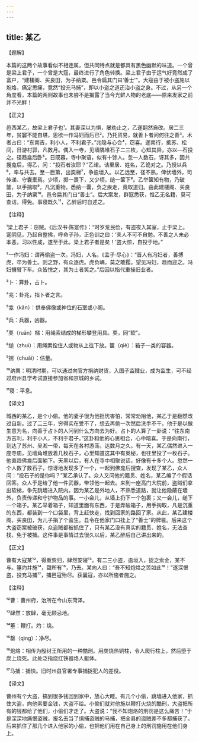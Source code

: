 ```yaml
---
---
---
```

title: 某乙
---




【题解】


本篇的这两个故事看似不相连属，但共同特点就是都具有黑色幽默的味道。一个曾是梁上君子，一个曾是大寇，最终进行了角色转换。梁上君子由于运气好竟然成了富户，“建楼阁、买良田，为子纳粟。邑令扁其门曰‘善士’”。大寇由于被小盗施以炮烙，痛定思痛，竟然“投充马捕”，即以小盗之道还治小盗之身。不过，从另一个角度看，本篇的两则故事也未尝不是揭露了当今光鲜人物的老底——原来发家之前并不光鲜！


【正文】

邑西某乙，故梁上君子也¹。其妻深以为惧，屡劝止之，乙遂翻然自改。居二三年，贫窭不能自堪，思欲一作冯妇而后已²。乃托贸易，就善卜者问何往之善³。术者占曰：“东南吉，利小人，不利君子。”兆隐与心合⁴，窃喜。遂南行，抵苏、松间，日游村郭，凡数月。偶入一寺，见墙隅堆石子二三枚，心知其异，亦以—石投之。径趋龛后卧⁵。日既暮，寺中聚语，似有十馀人。忽一人数石，讶其多，因共搜龛后，得乙，问：“投石者汝耶？”乙诺。诘里居、姓名，乙诡对之。乃授以兵⁶，率与共去。至一巨第，出耎梯⁷，争逾垣入。以乙远至，径不熟，俾伏墙外，司传递、守囊橐焉。少顷，掷一裹下，又少顷，缒一箧下⁸。乙举箧知有物，乃破箧，以手揣取⁹，凡沉重物，悉纳一囊，负之疾走，竟取道归。由此建楼阁、买良田，为子纳粟¹⁰。邑令扁其门曰“善士”。后大案发，群寇悉获，惟乙无名籍，莫可查诘，得免。事寝既久¹¹，乙醉后时自述之。

【注释】


¹梁上君子：窃贼。《后汉书·陈寔传》：“时岁荒民俭，有盗夜入其室，止于梁上。寔阴见，乃起自整拂，呼命子孙，正色训之曰：‘夫人不可不自勉，不善之人未必本恶，习以性成，遂至于此。梁上君子者是矣！’盗大惊，自投于地。”

²一作冯妇：谓再偷盗一次。冯妇，人名。《孟子·尽心》：“晋人有冯妇者，善搏虎，卒为善士。则之野，有众逐虎。虎负嵎，莫之敢撄。望见冯妇，趋而迎之。冯妇攘臂下车。众皆悦之，其为士者笑之。”后因以指代重操旧业者。

³卜：算卦，占卜。

⁴兆：卦兆，指卜者之言。

⁵龛（kān）：供奉佛像或神位的石室或小阁。

⁶兵：兵器，凶器。

⁷耎（ruǎn）梯：用绳索结成的梯形攀登用具。耎，同“软”。

⁸缒（zhuì）：用绳索拴住人或物从上往下放。箧（qiè）：箱子一类的容器。

⁹揣（chuǎi）：估量。

¹⁰纳粟：明清时期，可以通过向官方捐纳财货，入国子监肄业，成为监生，可不经过府州县学考试直接参加省和京城的乡试。

¹¹寝：平息。





【译文】


城西的某乙，是个小偷。他的妻子很为他担忧害怕，常常劝阻他，某乙于是翻然改过自新。过了二三年，穷得实在受不了，想去再偷一次然后洗手不干。他于是以做生意为名，向善于占卜的人问到什么方向去为好。占卜的人算了一卦说：“往东南方吉利，利于小人，不利于君子。”这卦和他的心思相合，心中暗喜。于是向南行，到达了苏州、吴淞一带，每天在各村游荡，达数月之久。有一天，某乙偶然进入一座寺庙，见墙角堆放着几枚石子，心里知道这其中有奥秘，也往里投了一枚石子。他直趋佛龛后面躺下。天黑以后，有人在寺中相聚说话，好像有十多个人。忽然一个人数了数石子，惊讶地发现多了一个，一起到佛龛后搜查，发现了某乙，众人问：“投石子的是你吗？”某乙承认了。众人又问他的籍贯、姓名，某乙编了个假话回答。众人于是给了他一件武器，带领他一起去。来到一座高门大院前，盗贼们拿出软梯，争先跳墙进入院内。因为某乙是外地人，不熟悉道路，就让他隐蔽在墙外，负责传递和守护物品的事。一小会儿，从墙上扔下一个包裹；又一会儿，缒下一个箱子。某乙举着箱子，知道里面有东西，于是弄破箱子，用手掏取，凡是沉重的东西，都装到一个口袋里，背上赶快走，找到回家的路回了家。从此，某乙建楼阁，买良田，为儿子捐了个监生。县令在他家门口挂上了“善士”的牌匾。后来这个大盗窃案被破获，众盗贼都被抓住了，只有某乙没有真实的籍贯、姓名，无法查找，免于被捕。这件事是事情过去很久以后，某乙醉后自己讲出来的。


【正文】

曹有大寇某¹²，得重赀归，肆然安寝¹³。有二三小盗，逾垣入，捉之索金，某不与。箠灼并施¹⁴，罄所有¹⁵，乃去。某向人曰：“吾不知炮烙之苦如此¹⁶！”遂深恨盗，投充马捕¹⁷，捕邑寇殆尽。获曩寇，亦以所施者施之。

【注释】


¹²曹：曹州府，治所在今山东菏泽。

¹³肆然：放肆，毫无顾忌地。

¹⁴箠：鞭打。灼：烧。

¹⁵罄（qìng）：净尽。

¹⁶炮烙：相传为殷纣王所用的一种酷刑。用炭烧热铜柱，令人爬行柱上，然后堕于炭上烧死。此处泛指烧红铁器烙人躯体。

¹⁷马捕：捕快。旧时州县官署专事捕捉犯人的差役。





【译文】


曹州有个大盗，搞到很多钱回到家中，放心大睡。有几个小偷，跳墙进入他家，抓住大盗，向他索要金钱，大盗不给。小偷们就对他施以鞭打火烧的酷刑，大盗把所有的钱都给了他们，小偷们才走了。大盗说：“我不知炮烙的刑罚是这么痛苦！”于是深深地痛恨盗贼，报名去当了缉捕盗贼的马捕，把全县的盗贼差不多都捕获了。后来抓住了那几个进入他家的小偷，也把他们用在自己身上的刑罚施用在他们身上。